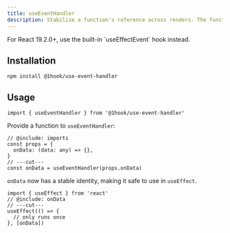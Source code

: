 ```yaml
---
title: useEventHandler
description: Stabilize a function's reference across renders. The function is always up to date in effects and DOM events.
---
```


<Callout title="Deprecated" type="warn">
  For React 19.2.0+, use the built-in `useEffectEvent` hook instead.
</Callout>

## Installation

```package-install
npm install @1hook/use-event-handler
```

## Usage

```tsx twoslash include imports
import { useEventHandler } from '@1hook/use-event-handler'
```

Provide a function to `useEventHandler`:

```tsx twoslash include onData
// @include: imports
const props = {
  onData: (data: any) => {},
}
// ---cut---
const onData = useEventHandler(props.onData)
```

`onData` now has a stable identity, making it safe to use in `useEffect`.

```tsx twoslash
import { useEffect } from 'react'
// @include: onData
// ---cut---
useEffect(() => {
  // only runs once
}, [onData])
```
